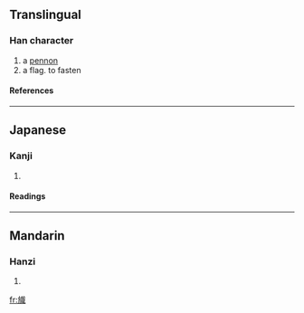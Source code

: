==Translingual==
===Han character===
{{Han char|rn=70|rad=方|as=12|sn=16|four=|canj=卜尸卜戈日 (YSYIA)}}
# a [[pennon]]
# a flag. to fasten
====References====
{{Han ref|kx=0485.040|dkj=13694|dj=0847.060|hdz=32184.120|uh=65D8|ud=26072}}
----
==Japanese==
===Kanji===
{{ja-kanji|grade=|rs=方12}}
# {{defn|Japanese}} 
====Readings====
{{ja-readings|on=[[し]] (shi)|kun=}}
----
==Mandarin==
===Hanzi===
{{cmn-hanzi|pin=[[zhì]] (zhi4)|wg=chih<sup>4</sup>}}
# {{defn|Mandarin}}

[[fr:旘]]